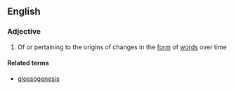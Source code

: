 ==English==

===Adjective===
{{en-adj|-}}

# Of or pertaining to the origins of changes in the [[form]] of [[word]]s over time

====Related terms====
*[[glossogenesis]]